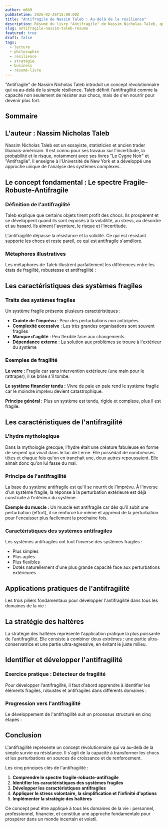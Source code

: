 ```yaml
---
author: m6b9
pubDatetime: 2025-02-26T15:00:00Z
title: "Antifragile de Nassim Taleb : Au-delà de la résilience"
description: Résumé du livre "Antifragile" de Nassim Nicholas Taleb, qui introduit le concept révolutionnaire d'antifragilité et ses applications pratiques.
slug: antifragile-nassim-taleb-resume
featured: true
draft: false
tags:
  - lecture
  - philosophie
  - résilience
  - stratégie
  - business
  - résumé-livre
---
```



"Antifragile" de Nassim Nicholas Taleb introduit un concept révolutionnaire qui va au-delà de la simple résilience. Taleb définit l'antifragilité comme la capacité non seulement de résister aux chocs, mais de s'en nourrir pour devenir plus fort.

## Sommaire

## L'auteur : Nassim Nicholas Taleb

Nassim Nicholas Taleb est un essayiste, statisticien et ancien trader libanais-américain. Il est connu pour ses travaux sur l'incertitude, la probabilité et le risque, notamment avec ses livres "Le Cygne Noir" et "Antifragile". Il enseigne à l'Université de New York et a développé une approche unique de l'analyse des systèmes complexes.

## Le concept fondamental : Le spectre Fragile-Robuste-Antifragile

### Définition de l'antifragilité

Taleb explique que certains objets tirent profit des chocs. Ils prospèrent et se développent quand ils sont exposés à la volatilité, au stress, au désordre et au hasard. Ils aiment l'aventure, le risque et l'incertitude.

L'antifragilité dépasse la résistance et la solidité. Ce qui est résistant supporte les chocs et reste pareil, ce qui est antifragile s'améliore.

<FragilitySpectrum client:visible />

### Métaphores illustratives

Les métaphores de Taleb illustrent parfaitement les différences entre les états de fragilité, robustesse et antifragilité :

<AntifragileMetaphors client:visible />

## Les caractéristiques des systèmes fragiles

### Traits des systèmes fragiles

Un système fragile présente plusieurs caractéristiques :

- **Crainte de l'imprévu** : Peur des perturbations non anticipées
- **Complexité excessive** : Les très grandes organisations sont souvent fragiles
- **Manque d'agilité** : Peu flexible face aux changements
- **Dépendance externe** : La solution aux problèmes se trouve à l'extérieur du système

### Exemples de fragilité

**Le verre :** Fragile car sans intervention extérieure (une main pour le rattraper), il se brise s'il tombe.

**Le système financier tendu :** Vivre de paie en paie rend le système fragile car le moindre imprévu devient catastrophique.

**Principe général :** Plus un système est tendu, rigide et complexe, plus il est fragile.

## Les caractéristiques de l'antifragilité

### L'hydre mythologique

Dans la mythologie grecque, l'hydre était une créature fabuleuse en forme de serpent qui vivait dans le lac de Lerne. Elle possédait de nombreuses têtes et chaque fois qu'on en tranchait une, deux autres repoussaient. Elle aimait donc qu'on lui fasse du mal.

### Principe de l'antifragilité

La base du système antifragile est qu'il se nourrit de l'imprévu. À l'inverse d'un système fragile, la réponse à la perturbation extérieure est déjà construite à l'intérieur du système.

**Exemple du muscle :** Un muscle est antifragile car dès qu'il subit une perturbation (effort), il se renforce lui-même et apprend de la perturbation pour l'encaisser plus facilement la prochaine fois.

### Caractéristiques des systèmes antifragiles

Les systèmes antifragiles ont tout l'inverse des systèmes fragiles :
- Plus simples
- Plus agiles
- Plus flexibles
- Dotés naturellement d'une plus grande capacité face aux perturbations extérieures

## Applications pratiques de l'antifragilité

Les trois piliers fondamentaux pour développer l'antifragilité dans tous les domaines de la vie :

<AntifragileFoundations client:visible />

## La stratégie des haltères

La stratégie des haltères représente l'application pratique la plus puissante de l'antifragilité. Elle consiste à combiner deux extrêmes : une partie ultra-conservatrice et une partie ultra-agressive, en évitant le juste milieu.

<BarbellStrategy client:visible />

## Identifier et développer l'antifragilité

### Exercice pratique : Détecteur de fragilité

Pour développer l'antifragilité, il faut d'abord apprendre à identifier les éléments fragiles, robustes et antifragiles dans différents domaines :

<FragilityDetector client:visible />

### Progression vers l'antifragilité

Le développement de l'antifragilité suit un processus structuré en cinq étapes :

<AntifragileProgress client:visible />

## Conclusion

L'antifragilité représente un concept révolutionnaire qui va au-delà de la simple survie ou résistance. Il s'agit de la capacité à transformer les chocs et les perturbations en sources de croissance et de renforcement.

Les cinq principes clés de l'antifragilité :
1. **Comprendre le spectre fragile-robuste-antifragile**
2. **Identifier les caractéristiques des systèmes fragiles**
3. **Développer les caractéristiques antifragiles**
4. **Appliquer le stress volontaire, la simplification et l'infinité d'options**
5. **Implémenter la stratégie des haltères**

Ce concept peut être appliqué à tous les domaines de la vie : personnel, professionnel, financier, et constitue une approche fondamentale pour prospérer dans un monde incertain et volatil.